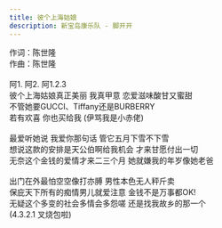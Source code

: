 ```yaml
---
title: 彼个上海姑娘
description: 新宝岛康乐队 - 脚开开
---
```


作词：陈世隆<br />作曲：陈世隆<br /><br />阿1. 阿2. 阿1.2.3<br />彼个上海姑娘真正美丽 我真甲意 恋爱滋味酸甘又蜜甜<br />不管她要GUCCI、Tiffany还是BURBERRY<br />若有欢喜 你也买给我 (伊骂我是小赤佬)<br /><br />最爱听她说 我爱你那句话 管它五月下雪不下雪<br />想说这款的安排是天公伯啊给我机会 才来甘愿付出一切<br />无奈这个金钱的爱情才来二三个月 她就嫌我的年岁像她老爸<br /><br />出门在外最怕空空像打亦膊 男性本色无人秤斤卖<br />保庇天下所有的痴情男儿就爱注意 金钱不是万事都OK!<br />无疑这个多变的社会多情会多怨嗟 还是找我故乡的那一个<br />(4.3.2.1 叉烧包啦)